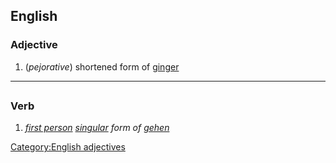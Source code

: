 ==English==
===Adjective===
# (''pejorative'') shortened form of [[ginger]]

----

=={{De}}==
===Verb===
# ''[[first person]] [[singular]] form of [[gehen]]''
[[Category:English adjectives]]
